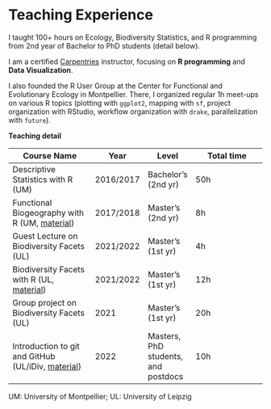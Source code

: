 # Teaching Experience

I taught 100+ hours on Ecology, Biodiversity Statistics, and R programming from 2nd year of Bachelor to PhD students (detail below).

I am a certified [Carpentries](https://carpentries.org/) instructor, focusing on **R programming** and **Data Visualization**.

I also founded the R User Group at the Center for Functional and Evolutionary Ecology in Montpellier. There, I organized regular 1h meet-ups on various R topics (plotting with `ggplot2`, mapping with `sf`, project organization with RStudio, workflow organization with `drake`, parallelization with `future`).

**Teaching detail**

| Course Name | Year | Level | Total time |
|-------------|------|-------|------------|
| Descriptive Statistics with R (UM) | 2016/2017 | Bachelor’s (2nd yr) | 50h |
| Functional Biogeography with R (UM, [material](https://github.com/Rekyt/functional_biogeo_practical)) | 2017/2018 | Master’s (2nd yr) | 8h |
| Guest Lecture on Biodiversity Facets (UL) | 2021/2022 | Master's (1st yr) | 4h |
| Biodiversity Facets with R (UL, [material](https://rekyt.github.io/biodiversity_facets_tutorial/)) | 2021/2022 | Master's (1st yr) | 12h |
| Group project on Biodiversity Facets (UL) | 2021 | Master's (1st yr) | 20h |
| Introduction to git and GitHub (UL/iDiv, [material](https://emilio-berti.github.io/idiv-git-introduction)) | 2022 | Masters, PhD students, and postdocs | 10h |

UM: University of Montpellier; UL: University of Leipzig
